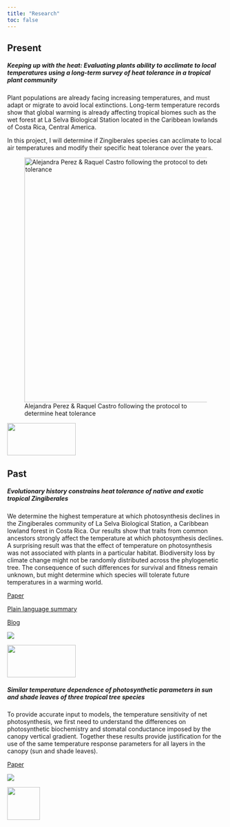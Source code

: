 ```yaml
---
title: "Research"
toc: false
---
```


::: panel-tabset
## Present

##### **Keeping up with the heat: Evaluating plants ability to acclimate to local temperatures using a long-term survey of heat tolerance in a tropical plant community**

Plant populations are already facing increasing temperatures, and must adapt or migrate to avoid local extinctions. Long-term temperature records show that global warming is already affecting tropical biomes such as the wet forest at La Selva Biological Station located in the Caribbean lowlands of Costa Rica, Central America.

In this project, I will determine if Zingiberales species can acclimate to local air temperatures and modify their specific heat tolerance over the years.

![Alejandra Perez & Raquel Castro following the protocol to determine heat tolerance](research_3.jpg){fig-align="center" width="15cm"}

![](ots_logo.png){fig-align="center" width="4.2cm" height="2cm"}

## Past

##### **Evolutionary history constrains heat tolerance of native and exotic tropical Zingiberales**

We determine the highest temperature at which photosynthesis declines in the Zingiberales community of La Selva Biological Station, a Caribbean lowland forest in Costa Rica. Our results show that traits from common ancestors strongly affect the temperature at which photosynthesis declines. A surprising result was that the effect of temperature on photosynthesis was not associated with plants in a particular habitat. Biodiversity loss by climate change might not be randomly distributed across the phylogenetic tree. The consequence of such differences for survival and fitness remain unknown, but might determine which species will tolerate future temperatures in a warming world.

[Paper](https://doi.org/10.1111/1365-2435.14191)

[Plain language summary](https://fesummaries.wordpress.com/2022/09/28/closely-related-tropical-herbs-have-similar-tolerance-to-high-temperatures)

[Blog](https://functionalecologists.com/2023/05/04/georgia-hernandez-corrales-closely-related-tropical-herbs-have-similar-tolerance-to-high-temperatures)

![](research_2.jpg){fig-align="center"}

![](ots_logo.png){fig-align="center" width="4.2cm" height="2cm"}

##### **Similar temperature dependence of photosynthetic parameters in sun and shade leaves of three tropical tree species**

To provide accurate input to models, the temperature sensitivity of net photosynthesis, we first need to understand the differences on photosynthetic biochemistry and stomatal conductance imposed by the canopy vertical gradient. Together these results provide justification for the use of the same temperature response parameters for all layers in the canopy (sun and shade leaves).

[Paper](https://academic.oup.com/treephys/article/40/5/637/5743162?login=false)

![](research_1.jpg)

![](smithsonian_logo.png){fig-align="center" width="2cm"}
:::

## 
